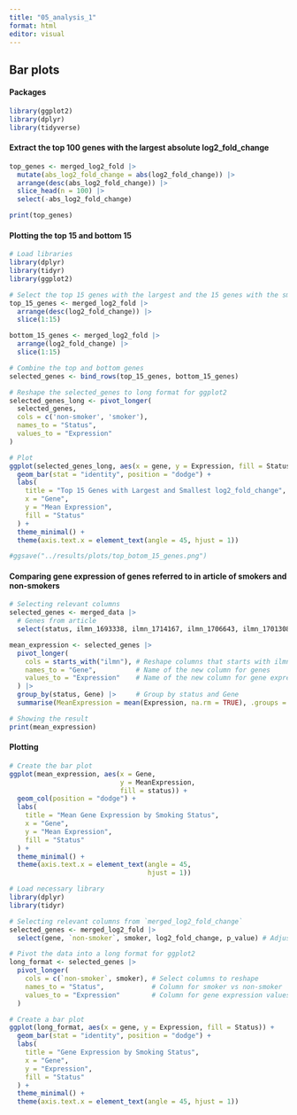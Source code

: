 ```yaml
---
title: "05_analysis_1"
format: html
editor: visual
---
```


## Bar plots

#### Packages

```r
library(ggplot2)
library(dplyr)
library(tidyverse)
```

#### Extract the top 100 genes with the largest absolute log2_fold_change

```r
top_genes <- merged_log2_fold |>
  mutate(abs_log2_fold_change = abs(log2_fold_change)) |> 
  arrange(desc(abs_log2_fold_change)) |>
  slice_head(n = 100) |>
  select(-abs_log2_fold_change) 

print(top_genes)

```

#### Plotting the top 15 and bottom 15

```r
# Load libraries
library(dplyr)
library(tidyr)
library(ggplot2)

# Select the top 15 genes with the largest and the 15 genes with the smallest
top_15_genes <- merged_log2_fold |>
  arrange(desc(log2_fold_change)) |> 
  slice(1:15)

bottom_15_genes <- merged_log2_fold |>
  arrange(log2_fold_change) |>
  slice(1:15)

# Combine the top and bottom genes
selected_genes <- bind_rows(top_15_genes, bottom_15_genes)

# Reshape the selected_genes to long format for ggplot2
selected_genes_long <- pivot_longer(
  selected_genes, 
  cols = c('non-smoker', 'smoker'), 
  names_to = "Status", 
  values_to = "Expression"
)

# Plot
ggplot(selected_genes_long, aes(x = gene, y = Expression, fill = Status)) +
  geom_bar(stat = "identity", position = "dodge") +
  labs(
    title = "Top 15 Genes with Largest and Smallest log2_fold_change",
    x = "Gene",
    y = "Mean Expression",
    fill = "Status"
  ) +
  theme_minimal() +
  theme(axis.text.x = element_text(angle = 45, hjust = 1))

#ggsave("../results/plots/top_botom_15_genes.png")


```

#### Comparing gene expression of genes referred to in article of smokers and non-smokers

```r
# Selecting relevant columns
selected_genes <- merged_data |> 
  # Genes from article
  select(status, ilmn_1693338, ilmn_1714167, ilmn_1706643, ilmn_1701308, ilmn_1785272, ilmn_1717163, ilmn_1805543, ilmn_1779558)

mean_expression <- selected_genes |> 
  pivot_longer(
    cols = starts_with("ilmn"), # Reshape columns that starts with ilmn
    names_to = "Gene",          # Name of the new column for genes
    values_to = "Expression"    # Name of the new column for gene expressions
  ) |> 
  group_by(status, Gene) |>     # Group by status and Gene
  summarise(MeanExpression = mean(Expression, na.rm = TRUE), .groups = "drop")

# Showing the result
print(mean_expression)
```

#### Plotting

```r

# Create the bar plot
ggplot(mean_expression, aes(x = Gene, 
                            y = MeanExpression, 
                            fill = status)) +
  geom_col(position = "dodge") +
  labs(
    title = "Mean Gene Expression by Smoking Status",
    x = "Gene",
    y = "Mean Expression",
    fill = "Status"
  ) +
  theme_minimal() +
  theme(axis.text.x = element_text(angle = 45, 
                                   hjust = 1))

```

```r
# Load necessary library
library(dplyr)
library(tidyr)

# Selecting relevant columns from `merged_log2_fold_change`
selected_genes <- merged_log2_fold |> 
  select(gene, `non-smoker`, smoker, log2_fold_change, p_value) # Adjust columns as needed

# Pivot the data into a long format for ggplot2
long_format <- selected_genes |> 
  pivot_longer(
    cols = c(`non-smoker`, smoker), # Select columns to reshape
    names_to = "Status",            # Column for smoker vs non-smoker
    values_to = "Expression"        # Column for gene expression values
  )

# Create a bar plot
ggplot(long_format, aes(x = gene, y = Expression, fill = Status)) +
  geom_bar(stat = "identity", position = "dodge") +
  labs(
    title = "Gene Expression by Smoking Status",
    x = "Gene",
    y = "Expression",
    fill = "Status"
  ) +
  theme_minimal() +
  theme(axis.text.x = element_text(angle = 45, hjust = 1))

```
